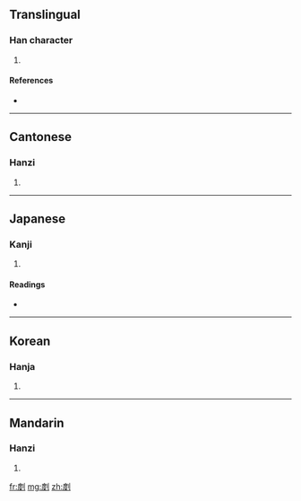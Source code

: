 ==Translingual==

===Han character===
{{Han char|rn=18|rad=刀|as=09|sn=11|four=0220<sub>0</sub>|canj=戈水中弓 (IELN)}}

# {{defn|Han|sort=刀09}}

====References====
* {{Han ref|kx=0142.160|dkj=02090|dj=0322.020|hdz=10349.040|uh=526B|ud=21099|bh=D469|bd=54377}}

----

==Cantonese==

===Hanzi===
{{yue-hanzi|jyut=|y=dok6}}

# {{defn|Cantonese|sort=刀09}}

----

==Japanese==

===Kanji===
{{ja-kanji|grade=|rs=刀09}}

# {{defn|Japanese|sort=刀09}} <!-- line may be deleted if/when POS headers are added -->

====Readings====
* {{ja-readings|on=[[たく]] (taku), [[だく]] (daku), [[と]] (to), [[ぞ]] (zo)|kun=[[わける]] (wakeru), [[とじる]] (tojiru)}}

----

==Korean==

===Hanja===
{{ko-hanja|hangeul=탁|rv=tak|mr=t'ak}}

# {{defn|Korean|sort=刀09}}

----

==Mandarin==

===Hanzi===
{{cmn-hanzi|pin=[[duó]] ([[duo2]])|wg=to<sup>2</sup>}}

# {{defn|Mandarin|sort=刀09}}

[[fr:剫]]
[[mg:剫]]
[[zh:剫]]